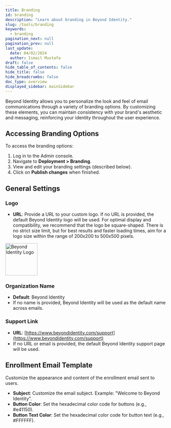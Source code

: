 ```yaml
---
title: Branding
id: branding
description: "Learn about branding in Beyond Identity."
slug: /tools/branding
keywords:
  - branding
pagination_next: null
pagination_prev: null
last_update:
  date: 04/02/2024
  author: Ismail Mustafa
draft: false
hide_table_of_contents: false
hide_title: false
hide_breadcrumbs: false
doc_type: overview
displayed_sidebar: mainSidebar
---
```


Beyond Identity allows you to personalize the look and feel of email communications through a variety of branding options. By customizing these elements, you can maintain consistency with your brand's aesthetic and messaging, reinforcing your identity throughout the user experience.

## Accessing Branding Options

To access the branding options:

1. Log in to the Admin console.
2. Navigate to **Deployment > Branding**.
3. View and edit your branding settings (described below).
4. Click on **Publish changes** when finished.

## General Settings

### Logo

- **URL**: Provide a URL to your custom logo. If no URL is provided, the default Beyond Identity logo will be used. For optimal display and compatibility, we recommend that the logo be square-shaped. There is no strict size limit, but for best results and faster loading times, aim for a logo size within the range of 200x200 to 500x500 pixels.

<img src="https://byndid-public-assets.s3-us-west-2.amazonaws.com/logos/beyondidentity.png" alt="Beyond Identity Logo" width="100"/>

### Organization Name

- **Default**: Beyond Identity
- If no name is provided, Beyond Identity will be used as the default name across emails.

### Support Link

- **URL**: [https://www.beyondidentity.com/support](https://www.beyondidentity.com/support)
- If no URL or email is provided, the default Beyond Identity support page will be used.

## Enrollment Email Template

Customize the appearance and content of the enrollment email sent to users.

- **Subject**: Customize the email subject. Example: "Welcome to Beyond Identity".
- **Button Color**: Set the hexadecimal color code for buttons (e.g., #e41150).
- **Button Text Color**: Set the hexadecimal color code for button text (e.g., #FFFFFF).
